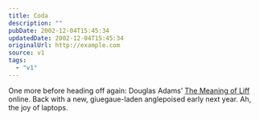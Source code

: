 ```yaml
---
title: Coda
description: ""
pubDate: 2002-12-04T15:45:34
updatedDate: 2002-12-04T15:45:34
originalUrl: http://example.com
source: v1
tags:
  - "v1"
---
```


One more before heading off again: Douglas Adams&#8217; [The Meaning of Liff][1] online. Back with a new, giuegaue-laden anglepoised early next year. Ah, the joy of laptops.

[1]: http://flyingarts.net/switch/tmcm/resources/liff/ "Arse Poetica: Douglas Adams' The Meaning of Liff"
